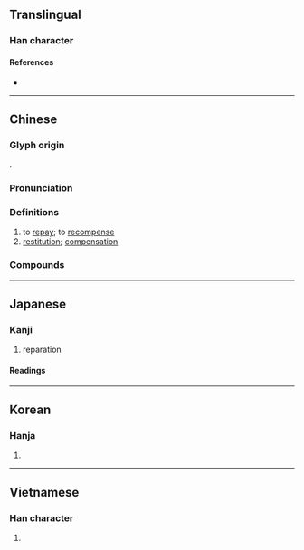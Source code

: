 {{also|偿}}
{{character info/new}}
==Translingual==

===Han character===
{{Han char|rn=9|rad=人|as=15|sn=17|four=29286|canj=OFBC|ids=⿰亻賞}}

====References====
* {{Han ref|kx=0120.120|dkj=01245|dj=0254.100|hdz=10234.020|uh=511F|ud=20767|bh=C076|bd=49270}}

----

==Chinese==
{{zh-forms|s=偿}}

===Glyph origin===
{{Han etym}}
{{Han compound|人|alt1=亻|賞|ls=psc|c1=s|c2=p}}.

===Pronunciation===
{{zh-pron
|m=cháng
|m-s=
|c=soeng4
|c-t=
|g=
|h=pfs=
|j=
|mb=siǒng
|md=
|mn=qz,tw,xm:siông/zz:siâng/qz,tw,xm:sióng
|mn_note=siông/siâng - literary; sióng - vernacular (俗)
|mn-t=
|w=
|x=
|mc=y
|oc=y
|cat=v,n
}}

===Definitions===
{{zh-hanzi}}

# to [[repay]]; to [[recompense]]
# [[restitution]]; [[compensation]]

===Compounds===
{{zh-der|一償宿願|代償|以血償血|保險賠償|償付|償債|償命|償得夙願|償補|償責|償還|償願|取償|國家賠償|國際索償|報償|夙願以償|如願以償|得不償失|得償所願|抵償|損害賠償|有償契約|有償行為|殺人償命|求償|法償貨幣|清償|無償|無償契約|補償|補償作用|補償支付|補償教育|補償財政|補償費|賠償|賠償醫學|酬償|難償所願}}

----

==Japanese==

===Kanji===
{{ja-kanji|grade=c|rs=人15}}

# reparation

====Readings====
{{ja-readings
|goon=じょう<じやう
|kanon=しょう<しやう
|kun=つぐな-う<つぐな-ふ, つぐな-い<つぐな-ひ
}}

----

==Korean==

===Hanja===
{{ko-hanja|hangeul=상|rv=sang|mr=sang}}

# {{rfdef|ko|sort=人15}}

----

==Vietnamese==

===Han character===
{{vi-hantu|thường|rs=人15}}

# {{rfdef|vi}}
